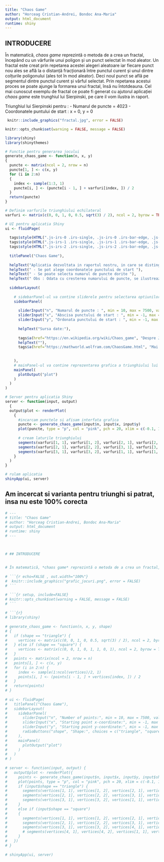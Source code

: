 ```yaml
---
title: "Chaos Game"
author: "Horceag Cristian-Andrei, Bondoc Ana-Maria"
output: html_document
runtime: shiny
---
```


 

## INTRODUCERE


În matematică, *chaos game* reprezintă o metoda de a crea un fractal, începând cu un vârfurile unui poligon și un punct selectat în mod aleator. Un fractal este creat prin repetarea acestei alegeri aleatoare iar fiecare punct nou ales se află la o distanță fracționară între punctul curent și unul dintre colțurile poligonului (ales tot în mod aleator). Deci noul punct se află pe segmentul dintre punctul curent și vârful selectat. Prin repetarea acestui proces se poate ajunge la formarea unui fractal, însă nu întotdeauna. Cel mai cunoscut exemplu de fractal ce poate fi generat cu ajutorul aplicației *chaos game* este trunghiul lui Sierpinski, pe care il vom ilustra in raport.


Triunghiul lui Sierpinski pentru :
- Numarul de puncte = 4023
- Coordonatele puntului de start : x = 0, y = 0

```r
 knitr::include_graphics("fractal.jpg", error = FALSE)
```

```r
knitr::opts_chunk$set(warning = FALSE, message = FALSE) 
```

```r
library(shiny)
library(shinythemes)

# Functie pentru generarea jocului
generate_chaos_game <- function(n, x, y) 
{
  puncte <- matrix(ncol = 2, nrow = n)
  puncte[1, ] <- c(x, y)
  for (i in 2:n) 
  {
    index <- sample(1:3, 1)
    puncte[i, ] <- (puncte[i - 1, ] + varfuri[index, ]) / 2
  }
  return(puncte)
}

# Definim varfurile triunghiului echilateral
varfuri <- matrix(c(0, 0, 1, 0, 0.5, sqrt(3) / 2), ncol = 2, byrow = TRUE)

# UI pentru aplicatia Shiny 
ui <- fluidPage(
  
  tags$style(HTML(".js-irs-0 .irs-single, .js-irs-0 .irs-bar-edge, .js-irs-0 .irs-bar {background: pink}")),
  tags$style(HTML(".js-irs-1 .irs-single, .js-irs-1 .irs-bar-edge, .js-irs-1 .irs-bar {background: pink}")),
  tags$style(HTML(".js-irs-2 .irs-single, .js-irs-2 .irs-bar-edge, .js-irs-2 .irs-bar {background: pink}")),
  
  titlePanel("Chaos Game"),
  
  helpText("Aplicatia dezvoltata in raportul nostru, in care se disting urmatoarele functionalitati : "),
  helpText(" - Se pot alege coordonatele punctului de start "),
  helpText(" - Se poate selecta numarul de puncte dorite "),
  helpText(" Obs : Odata cu cresterea numarului de puncte, se ilustreaza mai bine aspectul fractalului "),
  
  sidebarLayout(
    
    # sidebarPanel-ul va contine sliderele pentru selectarea optiunilor, reprezentand partea interactiva a aplicatiei
    sidebarPanel(
      
      sliderInput("n", "Numarul de puncte : ", min = 10, max = 7500, value = 1000),
      sliderInput("x", "Abscisa punctului de start : ", min = -1, max = 1, value = 0),
      sliderInput("y", "Ordonata punctului de start : ", min = -1, max = 1, value = 0),
      
      helpText("Sursa date:"),
      
      tags$a(href="https://en.wikipedia.org/wiki/Chaos_game", "Despre Joc"),
      helpText(""),
      tags$a(href="https://mathworld.wolfram.com/ChaosGame.html", "Mai multe despre Joc")
      
     
    ),
    # mainPanel-ul va contine reprezentarea grafica a triunghiului lui Sierpinski in functie de preferintele utilizatorului
    mainPanel(
      plotOutput("plot")
    )
  )
)

# Server pentru aplicatia Shiny
server <- function(input, output) 
  {
  output$plot <- renderPlot(
    {
      #incarcam punctele si afisam interfata grafica
      puncte <- generate_chaos_game(input$n, input$x, input$y)
      plot(puncte, type = "p", col = "pink", pch = 20, xlim = c(-0.1, 1.1), ylim = c(-0.1, sqrt(3) / 2 + 0.1))
      
      # cream laturile triunghiului
      segments(varfuri[1, 1], varfuri[1, 2], varfuri[2, 1], varfuri[2, 2], col = "purple")
      segments(varfuri[2, 1], varfuri[2, 2], varfuri[3, 1], varfuri[3, 2], col = "purple")
      segments(varfuri[3, 1], varfuri[3, 2], varfuri[1, 1], varfuri[1, 2], col = "purple")
    }
  )
}

# rulam aplicatia
shinyApp(ui, server)
```



## Am incercat si varianta pentru triunghi si patrat, insa nu este 100% corecta


```r

# ---
# title: "Chaos Game"
# author: "Horceag Cristian-Andrei, Bondoc Ana-Maria"
# output: html_document
# runtime: shiny
# ---

 
 
# ## INTRODUCERE
 
 
# În matematică, *chaos game* reprezintă o metoda de a crea un fractal, începând cu un vârfurile unui poligon și un punct selectat în mod aleator. Un fractal este creat prin repetarea acestei alegeri aleatoare iar fiecare punct nou ales se află la o distanță fracționară între punctul curent și unul dintre colțurile poligonului (ales tot în mod aleator). Deci noul punct se află pe segmentul dintre punctul curent și vârful selectat. Prin repetarea acestui proces se poate ajunge la formarea unui fractal, însă nu întotdeauna. Cel mai cunoscut exemplu de fractal ce poate fi generat cu ajutorul aplicației *chaos game* este trunghiul lui Sierpinski, pe care il vom ilustra in raport.
 
# ```{r echo=FALSE , out.width="100%"}
#  knitr::include_graphics("grafic_jocuri.png", error = FALSE)
# ```

# ```{r setup, include=FALSE} 
# knitr::opts_chunk$set(warning = FALSE, message = FALSE) 
# ```
 
# ```{r}
# library(shiny)
 
# generate_chaos_game <- function(n, x, y, shape) 
# {
#   if (shape == "triangle") {
#     vertices <- matrix(c(0, 0, 1, 0, 0.5, sqrt(3) / 2), ncol = 2, byrow = TRUE)
#   } else if (shape == "square") {
#     vertices <- matrix(c(0, 0, 1, 0, 1, 1, 0, 1), ncol = 2, byrow = TRUE)
#   }
#   points <- matrix(ncol = 2, nrow = n)
#   points[1, ] <- c(x, y)
#   for (i in 2:n) {
#     index <- sample(1:ncol(vertices)/2, 1)
#     points[i, ] <- (points[i - 1, ] + vertices[index, ]) / 2
#   }
#   return(points)
# }
 
# ui <- fluidPage(
#   titlePanel("Chaos Game"),
#   sidebarLayout(
#     sidebarPanel( 
#       sliderInput("n", "Number of points:", min = 10, max = 7500, value = 1000),
#       sliderInput("x", "Starting point x-coordinate:", min = -1, max = 1, value = 0),
#       sliderInput("y", "Starting point y-coordinate:", min = -1, max = 1, value = 0),
#       radioButtons("shape", "Shape:", choices = c("triangle", "square"), selected = "triangle")
#     ), 
#     mainPanel(
#       plotOutput("plot")
#     )
#   )
# )
 
# server <- function(input, output) {
#   output$plot <- renderPlot({
#     points <- generate_chaos_game(input$n, input$x, input$y, input$shape)
#     plot(points, type = "p", col = "pink", pch = 20, xlim = c(-0.1, 1.1), ylim = c(-0.1, sqrt(3) / 2 + 0.1))
#     if (input$shape == "triangle") {
#       segments(vertices[1, 1], vertices[1, 2], vertices[2, 1], vertices[2, 2], col = "purple")
#       segments(vertices[2, 1], vertices[2, 2], vertices[3, 1], vertices[3, 2], col = "purple")
#       segments(vertices[3, 1], vertices[3, 2], vertices[1, 1], vertices[1, 2], col = "purple")
#     } 
#     else if (input$shape == "square") 
#     {
#       segments(vertices[1, 1], vertices[1, 2], vertices[2, 1], vertices[2, 2], col = "purple")
#       segments(vertices[2, 1], vertices[2, 2], vertices[3, 1], vertices[3, 2], col = "purple")
#       segments(vertices[3, 1], vertices[3, 2], vertices[4, 1], vertices[4, 2], col = "purple")
#       # segments(vertices[4, 1], vertices[4, 2], vertices[1, 1], vertices[1, 2], col = "purple")
#     }
#   })
# }
 
# shinyApp(ui, server)
 
```  

      
